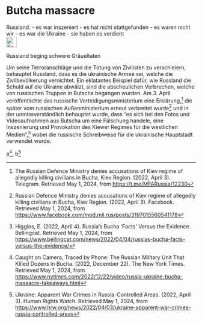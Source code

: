 # Butcha massacre {#sec-denial-bucha}

\index{Butcha}
\index{Irpin}

::: {.callout-caution title="Myth"}
Russland:
- es war inszeniert
- es hat nicht stattgefunden
- es waren nicht wir
- es war die Ukraine
- sie haben es verdient
[<br>![Search for topic in EUvsDisinfo](../all_common_img/EUvsDisinfo_400x240.jpg){height=2em}](https://euvsdisinfo.eu/disinformation-cases/?text=Bucha&sort=relevance)
:::

::: {.callout-tip title=„Truth“}
Russland beging schwere Gräueltaten
:::

Um seine Terroranschläge und die Tötung von Zivilisten zu verschleiern, behauptet Russland, dass es die ukrainische Armee sei, welche die Zivilbevölkerung vernichtet. Ein eklatantes Beispiel dafür, wie Russland die Schuld auf die Ukraine abwälzt, sind die abscheulichen Verbrechen, welche von russischen Truppen in Butscha begangen wurden. Am 3\. April veröffentlichte das russische Verteidigungsministerium eine Erklärung,[^denial-bucha.de-1] die später vom russischen Außenministerium erneut verbreitet wurde[^denial-bucha.de-2] und in der unmissverständlich behauptet wurde, dass “es sich bei den Fotos und Videoaufnahmen aus Butscha um eine Fälschung handele, eine Inszenierung und Provokation des Kiewer Regimes für die westlichen Medien”,[^denial-bucha.de-3] wobei die russische Schreibweise für die ukrainische Hauptstadt verwendet wurde.

a[^denial-bucha.de-4], b[^denial-bucha.de-5]


[^denial-bucha.de-1]:  The Russian Defence Ministry denies accusations of Kiev regime of allegedly killing civilians in Bucha, Kiev Region. (2022, April 3). Telegram. Retrieved May 1, 2024, from [https://t.me/MFARussia/12230](https://t.me/MFARussia/12230)

[^denial-bucha.de-2]:  Russian Defence Ministry denies accusations of Kiev regime of allegedly killing civilians in Bucha, Kiev Region. (2022, April 3). Facebook. Retrieved May 1, 2024, from [https://www.facebook.com/mod.mil.rus/posts/3197015560541178](https://www.facebook.com/mod.mil.rus/posts/3197015560541178)

[^denial-bucha.de-3]:  Higgins, E. (2022, April 4). Russia’s Bucha ‘Facts’ Versus the Evidence. Bellingcat. Retrieved May 1, 2024, from [https://www.bellingcat.com/news/2022/04/04/russias-bucha-facts-versus-the-evidence/](https://www.bellingcat.com/news/2022/04/04/russias-bucha-facts-versus-the-evidence/) 



[^denial-bucha.de-4]:  Caught on Camera, Traced by Phone: The Russian Military Unit That Killed Dozens in Bucha. (2022, December 22). The New York Times. Retrieved May 1, 2024, from [https://www.nytimes.com/2022/12/22/video/russia-ukraine-bucha-massacre-takeaways.html](https://www.nytimes.com/2022/12/22/video/russia-ukraine-bucha-massacre-takeaways.html)

[^denial-bucha.de-5]:  Ukraine: Apparent War Crimes in Russia-Controlled Areas. (2022, April 3). Human Rights Watch. Retrieved May 1, 2024, from [https://www.hrw.org/news/2022/04/03/ukraine-apparent-war-crimes-russia-controlled-areas](https://www.hrw.org/news/2022/04/03/ukraine-apparent-war-crimes-russia-controlled-areas)
